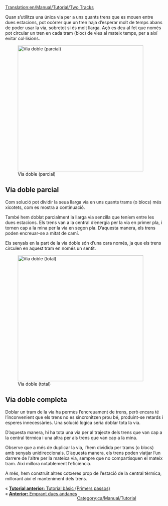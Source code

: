 [[Translation:en/Manual/Tutorial/Two Tracks]]

Quan s’utilitza una única via per a uns quants trens que es mouen entre dues estacions, pot ocórrer que un tren haja d’esperar molt de temps abans de poder usar la via, sobretot si és molt llarga. Açò es deu al fet que només pot circular un tren en cada tram (bloc) de vies al mateix temps, per a així evitar col·lisions.

[[File:en/Manual/Tutorial/PartlyDoubleTracks.png|thumb|400px|right|Via doble (parcial)]]
== Via doble parcial ==
Com solució pot dividir la seua llarga via en uns quants trams (o blocs) més xicotets, com es mostra a continuació.

També hem doblat parcialment la llarga via senzilla que teníem entre les dues estacions. Els trens van a la central d’energia per la via en primer pla, i tornen cap a la mina per la via en segon pla. D’aquesta manera, els trens poden encreuar-se a mitat de camí.

Els senyals en la part de la via doble són d’una cara només, ja que els trens circulen en aquest tram en només un sentit.

{{en/-}}[[File:en/Manual/Tutorial/FullyDoubleTracks.png|thumb|400px|right|Via doble (total)]]
== Via doble completa ==
Doblar un tram de la via ha permès l’encreuament de trens, però encara té l’inconvenient que els trens no es sincronitzen prou bé, produint-se retards i esperes innecessàries. Una solució lògica seria doblar tota la via.

D’aquesta manera, hi ha tota una via per al trajecte dels trens que van cap a la central tèrmica i una altra per als trens que van cap a la mina.

Observe que a més de duplicar la via, l’hem dividida per trams (o blocs) amb senyals unidireccionals. D’aquesta manera, els trens poden viatjar l’un darrere de l’altre per la mateixa via, sempre que no compartisquen el mateix tram. Així millora notablement l’eficiència.

A més, hem construït altres cotxeres prop de l’estació de la central tèrmica, millorant així el manteniment dels trens.

{{en/-}}
<span style="float: left">&laquo; [[ca/Manual/Tutorial/Tutorial|'''Tutorial anterior:''' Tutorial bàsic (Primers passos)]]</span><br/>
<span style="float: left">&laquo; [[ca/Tutorial/Dues andenes|'''Anterior:''' Emprant dues andanes]]</span>
{{en/-}}

[[Category:ca/Manual/Tutorial]]